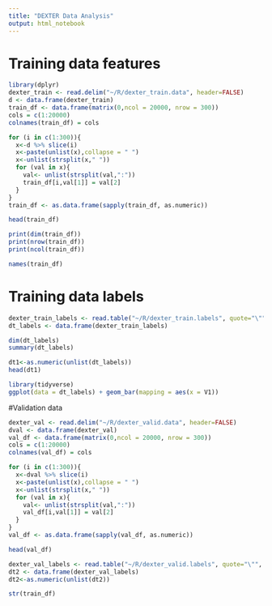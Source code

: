 ```yaml
---
title: "DEXTER Data Analysis"
output: html_notebook
---
```

# Training data features
```r
library(dplyr)
dexter_train <- read.delim("~/R/dexter_train.data", header=FALSE)
d <- data.frame(dexter_train)
train_df <- data.frame(matrix(0,ncol = 20000, nrow = 300))
cols = c(1:20000)
colnames(train_df) = cols
```

```r
for (i in c(1:300)){
  x<-d %>% slice(i)
  x<-paste(unlist(x),collapse = " ")
  x<-unlist(strsplit(x," "))
  for (val in x){
    val<- unlist(strsplit(val,":"))
    train_df[i,val[1]] = val[2]
  }
}
train_df <- as.data.frame(sapply(train_df, as.numeric))
```

```r
head(train_df)
```

```r
print(dim(train_df))
print(nrow(train_df))
print(ncol(train_df))
```

```r
names(train_df)
```

# Training data labels
```r
dexter_train_labels <- read.table("~/R/dexter_train.labels", quote="\"", comment.char="")
dt_labels <- data.frame(dexter_train_labels)

dim(dt_labels)
summary(dt_labels)
```

```r
dt1<-as.numeric(unlist(dt_labels))
head(dt1)
```

```r
library(tidyverse)
ggplot(data = dt_labels) + geom_bar(mapping = aes(x = V1))
```


#Validation data
```r
dexter_val <- read.delim("~/R/dexter_valid.data", header=FALSE)
dval <- data.frame(dexter_val)
val_df <- data.frame(matrix(0,ncol = 20000, nrow = 300))
cols = c(1:20000)
colnames(val_df) = cols
```


```r
for (i in c(1:300)){
  x<-dval %>% slice(i)
  x<-paste(unlist(x),collapse = " ")
  x<-unlist(strsplit(x," "))
  for (val in x){
    val<- unlist(strsplit(val,":"))
    val_df[i,val[1]] = val[2]
  }
}
val_df <- as.data.frame(sapply(val_df, as.numeric))

head(val_df)
```


```r
dexter_val_labels <- read.table("~/R/dexter_valid.labels", quote="\"", comment.char="")
dt2 <- data.frame(dexter_val_labels)
dt2<-as.numeric(unlist(dt2))
```

```r
str(train_df)
```

